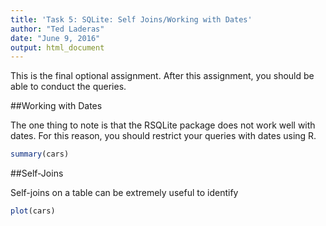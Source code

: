 ```yaml
---
title: 'Task 5: SQLite: Self Joins/Working with Dates'
author: "Ted Laderas"
date: "June 9, 2016"
output: html_document
---
```


This is the final optional assignment. After this assignment, you should be able to conduct the queries.

##Working with Dates

The one thing to note is that the RSQLite package does not work well with dates. For this reason, you should restrict your queries with dates using R.

```r
summary(cars)
```

##Self-Joins

Self-joins on a table can be extremely useful to identify 

```r
plot(cars)
```

